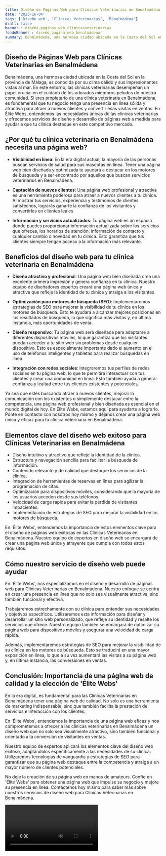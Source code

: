 ```yaml
---
title: Diseño de Páginas Web para Clínicas Veterinarias en Benalmádena
date: '2023-10-04'
tags: ['Diseño web', 'Clínicas Veterinarias', 'Benalmádena']
draft: false
banner : diseño_paginas_web_clínicasveterinarias
fondoBanner : diseño_pagina_web_benalmádena
summary: Benalmádena, una hermosa ciudad ubicada en la Costa del Sol en la provincia de Málaga, es conocida por su clima cálido y sus impresionantes vistas al mar. En este entorno, las clínicas veterinarias desempeñan un papel crucial en el cuidado de los adorados miembros peludos de nuestra comunidad. Si eres propietario de una clínica veterinaria en Benalmádena, es fundamental que tu negocio tenga una presencia en línea sólida y atractiva para atraer a nuevos clientes y convertir esas visitas en ventas. En Élite Webs, entendemos las necesidades únicas de las clínicas veterinarias y ofrecemos servicios de diseño y desarrollo de páginas web a medida para ayudar a que tu clínica destaque en este competitivo mercado.
---
```


## Diseño de Páginas Web para Clínicas Veterinarias en Benalmádena

Benalmádena, una hermosa ciudad ubicada en la Costa del Sol en la provincia de Málaga, es conocida por su clima cálido y sus impresionantes vistas al mar. En este entorno, las clínicas veterinarias desempeñan un papel crucial en el cuidado de los adorados miembros peludos de nuestra comunidad. Si eres propietario de una clínica veterinaria en Benalmádena, es fundamental que tu negocio tenga una presencia en línea sólida y atractiva para atraer a nuevos clientes y convertir esas visitas en ventas. En Élite Webs, entendemos las necesidades únicas de las clínicas veterinarias y ofrecemos servicios de diseño y desarrollo de páginas web a medida para ayudar a que tu clínica destaque en este competitivo mercado.

## ¿Por qué tu clínica veterinaria en Benalmádena necesita una página web?

- **Visibilidad en línea**: En la era digital actual, la mayoría de las personas buscan servicios de salud para sus mascotas en línea. Tener una página web bien diseñada y optimizada te ayudará a destacar en los motores de búsqueda y a ser encontrado por aquellos que buscan servicios veterinarios en Benalmádena.

- **Captación de nuevos clientes**: Una página web profesional y atractiva es una herramienta poderosa para atraer a nuevos clientes a tu clínica. Al mostrar tus servicios, experiencia y testimonios de clientes satisfechos, lograrás ganarte la confianza de los visitantes y convertirlos en clientes leales.

- **Información y servicios actualizados**: Tu página web es un espacio donde puedes proporcionar información actualizada sobre los servicios que ofreces, los horarios de atención, información de contacto y cualquier cambio o novedad en tu clínica. Esto garantiza que tus clientes siempre tengan acceso a la información más relevante.

## Beneficios del diseño web para tu clínica veterinaria en Benalmádena

- **Diseño atractivo y profesional**: Una página web bien diseñada crea una excelente primera impresión y genera confianza en tu clínica. Nuestro equipo de diseñadores expertos creará una página web única y atractiva que refleje la identidad de tu clínica y atraiga a los visitantes.

- **Optimización para motores de búsqueda (SEO)**: Implementaremos estrategias de SEO para mejorar la visibilidad de tu clínica en los motores de búsqueda. Esto te ayudará a alcanzar mejores posiciones en los resultados de búsqueda, lo que significa más visitas y, en última instancia, más oportunidades de venta.

- **Diseño responsivo**: Tu página web será diseñada para adaptarse a diferentes dispositivos móviles, lo que garantiza que los visitantes puedan acceder a tu sitio web sin problemas desde cualquier dispositivo. Esto es especialmente importante dado el aumento en el uso de teléfonos inteligentes y tabletas para realizar búsquedas en línea.

- **Integración con redes sociales**: Integraremos tus perfiles de redes sociales en tu página web, lo que te permitirá interactuar con tus clientes y crear una comunidad en línea. Esto también ayuda a generar confianza y lealtad entre tus clientes existentes y potenciales.

Ya sea que estés buscando atraer a nuevos clientes, mejorar la comunicación con los existentes o simplemente destacar entre la competencia, una página web profesional y bien diseñada es esencial en el mundo digital de hoy. En Élite Webs, estamos aquí para ayudarte a lograrlo. Pónte en contacto con nosotros hoy mismo y déjanos crear una página web única y eficaz para tu clínica veterinaria en Benalmádena.

<GifSeo />

<Cta />

## Elementos clave del diseño web exitoso para Clínicas Veterinarias en Benalmádena

- Diseño intuitivo y atractivo que refleje la identidad de la clínica.
- Estructura y navegación sencilla para facilitar la búsqueda de información.
- Contenido relevante y de calidad que destaque los servicios de la clínica.
- Integración de herramientas de reservas en línea para agilizar la programación de citas.
- Optimización para dispositivos móviles, considerando que la mayoría de los usuarios acceden desde sus teléfonos.
- Velocidad de carga rápida para evitar la pérdida de visitantes impacientes.
- Implementación de estrategias de SEO para mejorar la visibilidad en los motores de búsqueda.

En 'Élite Webs', entendemos la importancia de estos elementos clave para el diseño de páginas web exitosas en las Clínicas Veterinarias en Benalmádena. Nuestro equipo de expertos en diseño web se encargará de crear una página web única y atrayente que cumpla con todos estos requisitos.

## Cómo nuestro servicio de diseño web puede ayudar

En 'Élite Webs', nos especializamos en el diseño y desarrollo de páginas web para Clínicas Veterinarias en Benalmádena. Nuestro enfoque se centra en crear una presencia en línea que no solo sea visualmente atractiva, sino también funcional y efectiva.

Trabajaremos estrechamente con su clínica para entender sus necesidades y objetivos específicos. Utilizaremos esta información para diseñar y desarrollar un sitio web personalizado, que refleje su identidad y resalte los servicios que ofrece. Nuestro equipo también se encargará de optimizar su página web para dispositivos móviles y asegurar una velocidad de carga rápida.

Además, implementaremos estrategias de SEO para mejorar la visibilidad de su clínica en los motores de búsqueda. Esto se traducirá en una mayor exposición en línea, lo que a su vez aumentará las visitas a su página web y, en última instancia, las conversiones en ventas.

## Conclusión: Importancia de una página web de calidad y la elección de 'Élite Webs'

En la era digital, es fundamental para las Clínicas Veterinarias en Benalmádena tener una página web de calidad. No solo es una herramienta de marketing indispensable, sino que también facilita la prestación de servicios e interacción con los clientes.

En 'Élite Webs', entendemos la importancia de una página web eficaz y nos comprometemos a ofrecer a las clínicas veterinarias en Benalmádena un diseño web que no solo sea visualmente atractivo, sino también funcional y orientado a la conversión de visitantes en ventas.

Nuestro equipo de expertos aplicará los elementos clave del diseño web exitoso, adaptándolos específicamente a las necesidades de su clínica. Utilizaremos tecnologías de vanguardia y estrategias de SEO para garantizar que su página web destaque entre la competencia y atraiga a un mayor número de clientes potenciales.

No deje la creación de su página web en manos de amateurs. Confíe en 'Élite Webs' para obtener una página web que impulse su negocio y mejore su presencia en línea. Contáctenos hoy mismo para saber más sobre nuestros servicios de diseño web para Clínicas Veterinarias en Benalmádena.

<Video />

<CtaBot job='Clínicas Veterinarias' city='Benalmádena'/>

<Gmaps query='Benalmádena+españa+maps' />